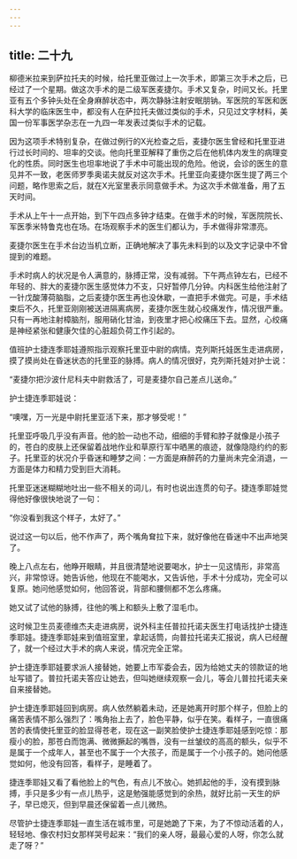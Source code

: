 ```yaml
---
---
---
```

title: 二十九
---



柳德米拉来到萨拉托夫的时候，给托里亚做过上一次手术，即第三次手术之后，已经过了一个星期。做这次手术的是二级军医麦捷尔。手术又复杂，时间又长。托里亚有五个多钟头处在全身麻醉状态中，两次静脉注射安眠朋钠。军医院的军医和医科大学的临床医生中，都没有人在萨拉托夫做过类似的手术，只见过文字材料，美国一份军事医学杂志在一九四一年发表过类似手术的记载。

因为这项手术特别复杂，在做过例行的X光检查之后，麦捷尔医生曾经和托里亚进行过长时间的、坦率的交谈。他向托里亚解释了重伤之后在他机体内发生的病理变化的性质。同时医生也坦率地说了手术中可能出现的危险。他说，会诊的医生的意见并不一致，老医师罗季奥诺夫就反对这次手术。托里亚向麦捷尔医生提了两三个问题，略作思索之后，就在X光室里表示同意做手术。为这次手术做准备，用了五天时间。

手术从上午十一点开始，到下午四点多钟才结束。在做手术的时候，军医院院长、军医季米特鲁克也在场。在场观察手术的医生们都认为，手术做得非常漂亮。

麦捷尔医生在手术台边当机立断，正确地解决了事先未料到的以及文字记录中不曾提到的难题。

手术时病人的状况是令人满意的，脉搏正常，没有减弱。下午两点钟左右，已经不年轻的、胖大的麦捷尔医生感觉体力不支，只好暂停几分钟。内科医生给他注射了一针戊酸薄荷脑脂，之后麦捷尔医生再也没休歇，一直把手术做完。可是，手术结束后不久，托里亚刚刚被送进隔离病房，麦捷尔医生就心绞痛发作，情况很严重。只有一再地注射樟脑剂，服用硝化甘油，到夜里才把心绞痛压下去。显然，心绞痛是神经紧张和健康欠佳的心脏超负荷工作引起的。

值班护士捷连季耶娃遵照指示观察托里亚中尉的病情。克列斯托娃医生走进病房，摸了摸尚处在昏迷状态的托里亚的脉搏。病人的情况很好，克列斯托娃对护士说：

“麦捷尔把沙波什尼科夫中尉救活了，可是麦捷尔自己差点儿送命。”

护士捷连季耶娃说：

“噢嘿，万一光是中尉托里亚活下来，那才够受呢！”

托里亚呼吸几乎没有声音。他的脸一动也不动，细细的手臂和脖子就像是小孩子的，苍白的皮肤上还保留着战地作业和草原行军中晒黑的痕迹，就像隐隐约约的影子。托里亚的状况介乎昏迷和睡梦之间：一方面是麻醉药的力量尚未完全消退，一方面是体力和精力受到巨大消耗。

托里亚迷迷糊糊地吐出一些不相关的词儿，有时也说出连贯的句子。捷连季耶娃觉得他好像很快地说了一句：

“你没看到我这个样子，太好了。”

说过这一句以后，他不作声了，两个嘴角耷拉下来，就好像他在昏迷中不出声地哭了。

晚上八点左右，他睁开眼睛，并且很清楚地说要喝水，护士一见这情形，非常高兴，非常惊讶。她告诉他，他现在不能喝水，又告诉他，手术十分成功，完全可以复原。她问他感觉如何，他回答说，背部和腰侧都不怎么疼痛。

她又试了试他的脉搏，往他的嘴上和额头上敷了湿毛巾。

这时候卫生员麦德维杰夫走进病房，说外科主任普拉托诺夫医生打电话找护士捷连季耶娃。捷连季耶娃来到值班室里，拿起话筒，向普拉托诺夫汇报说，病人已经醒了，就一个经过大手术的病人来说，情况完全正常。

护士捷连季耶娃要求派人接替她，她要上市军委会去，因为给她丈夫的领款证的地址写错了。普拉托诺夫答应让她去，但叫她继续观察一会儿，等会儿普拉托诺夫亲自来接替她。

护士捷连季耶娃回到病房。病人依然躺着未动，还是她离开时那个样子，但脸上的痛苦表情不那么强烈了：嘴角抬上去了，脸色平静，似乎在笑。看样子，一直很痛苦的表情使托里亚的脸显得苍老，现在这一副笑脸使护士捷连季耶娃感到吃惊：那瘦小的脸，那苍白而饱满、微微撅起的嘴唇，没有一丝皱纹的高高的额头，似乎不是属于一个成年人，甚至也不属于一个大孩子，而是属于一个小孩子的。她问他感觉如何，他没有回答，看样子，是睡着了。

捷连季耶娃又看了看他脸上的气色，有点儿不放心。她抓起他的手，没有摸到脉搏，手只是多少有一点儿热乎，这是勉强能感觉到的余热，就好比前一天生的炉子，早已熄灭，但到早晨还保留着一点儿微热。

尽管护士捷连季耶娃一直生活在城市里，可是她跪了下来，为了不惊动活着的人，轻轻地、像农村妇女那样哭号起来：“我们的亲人呀，最最心爱的人呀，你怎么就走了呀？”